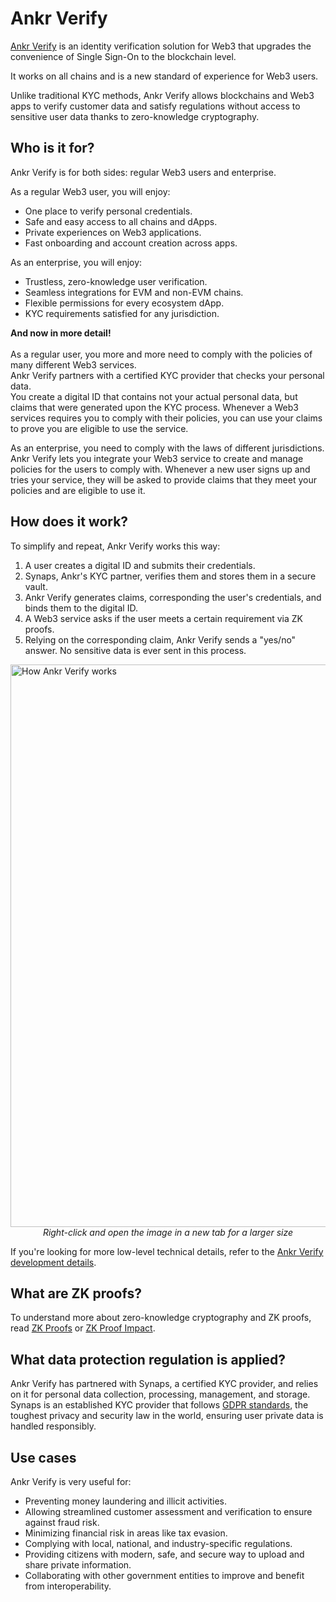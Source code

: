 # Ankr Verify

[Ankr Verify](https://ankr.com/verifying/vendor/) is an identity verification solution for Web3 that upgrades the convenience of Single Sign-On to the blockchain level.

It works on all chains and is a new standard of experience for Web3 users.

Unlike traditional KYC methods, Ankr Verify allows blockchains and Web3 apps to verify customer data and satisfy regulations without access to sensitive user data thanks to zero-knowledge cryptography.

## Who is it for?
Ankr Verify is for both sides: regular Web3 users and enterprise.

As a regular Web3 user, you will enjoy:
* One place to verify personal credentials.
* Safe and easy access to all chains and dApps.
* Private experiences on Web3 applications.
* Fast onboarding and account creation across apps.

As an enterprise, you will enjoy:
* Trustless, zero-knowledge user verification.
* Seamless integrations for EVM and non-EVM chains.
* Flexible permissions for every ecosystem dApp.
* KYC requirements satisfied for any jurisdiction.

**And now in more detail!**<br/><br/>
As a regular user, you more and more need to comply with the policies of many different Web3 services.<br/>
Ankr Verify partners with a certified KYC provider that checks your personal data.<br/>
You create a digital ID that contains not your actual personal data, but claims that were generated upon the KYC process.
Whenever a Web3 services requires you to comply with their policies, you can use your claims to prove you are eligible to use the service.<br/>

As an enterprise, you need to comply with the laws of different jurisdictions.<br/>
Ankr Verify lets you integrate your Web3 service to create and manage policies for the users to comply with.
Whenever a new user signs up and tries your service, they will be asked to provide claims that they meet your policies and are eligible to use it.

## How does it work?
To simplify and repeat, Ankr Verify works this way:
1. A user creates a digital ID and submits their credentials.
2. Synaps, Ankr's KYC partner, verifies them and stores them in a secure vault.
3. Ankr Verify generates claims, corresponding the user's credentials, and binds them to the digital ID.
4. A Web3 service asks if the user meets a certain requirement via ZK proofs.
5. Relying on the corresponding claim, Ankr Verify sends a "yes/no" answer. No sensitive data is ever sent in this process.

<img src="/docs/verify/ankr-verify-simplified.jpg" alt="How Ankr Verify works" class="responsive-pic" width="900" />
<center><i>Right-click and open the image in a new tab for a larger size</i></center>

If you're looking for more low-level technical details, refer to the [Ankr Verify development details](/verify/dev-details).

## What are ZK proofs?
To understand more about zero-knowledge cryptography and ZK proofs, read [ZK Proofs](https://ethereum.org/en/zero-knowledge-proofs/) or [ZK Proof Impact](https://academy.binance.com/en/articles/what-is-zero-knowledge-proof-and-how-does-it-impact-blockchain).

## What data protection regulation is applied?
Ankr Verify has partnered with Synaps, a certified KYC provider, and relies on it for personal data collection, processing, management, and storage.
Synaps is an established KYC provider that follows [GDPR standards](https://gdpr.eu/what-is-gdpr/), the toughest privacy and security law in the world, ensuring user private data is handled responsibly.

## Use cases
Ankr Verify is very useful for:
* Preventing money laundering and illicit activities.
* Allowing streamlined customer assessment and verification to ensure against fraud risk.
* Minimizing financial risk in areas like tax evasion.
* Complying with local, national, and industry-specific regulations.
* Providing citizens with modern, safe, and secure way to upload and share private information.
* Collaborating with other government entities to improve and benefit from interoperability.
